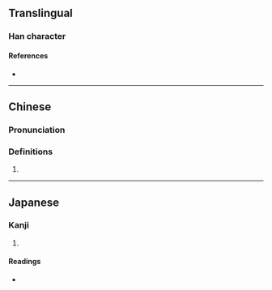 {{character info}}
==Translingual==

===Han character===
{{Han char|rn=9|rad=人|as=09|sn=11|four=|canj=OYBB|ids=⿰亻帝}}

====References====
* {{Han ref|kx=0110.280|dkj=00860|dj=0236.120|hdz=10194.110|uh=5059|ud=20569}}

----

==Chinese==
{{zh-forms}}

===Pronunciation===
{{zh-pron
|m=dì
|mc=y
|oc=y
|cat=
}}

===Definitions===
{{zh-hanzi}}

# {{zh-only|偙儶}}

----

==Japanese==

===Kanji===
{{ja-kanji|grade=|rs=人09}}

# {{rfdef|ja|sort=人09}}

====Readings====
* {{ja-readings|on=[[てい]] (tei), [[たい]] (tai)|kun=[[すぐれる]] (sugureru)}}